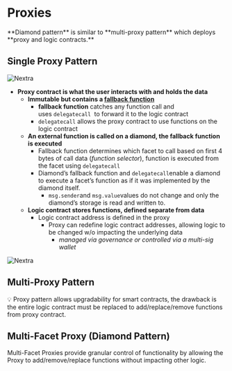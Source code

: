 # Proxies
<aside>
**Diamond pattern** is similar to **multi-proxy pattern** which deploys **proxy and logic contracts.**
</aside>

## Single Proxy Pattern
![Nextra](../public/proxy1.png)

- **Proxy contract is what the user interacts with and holds the data**
    - **Immutable but contains a [fallback function](https://docs.soliditylang.org/en/v0.8.9/contracts.html#fallback-function)**
        - **fallback function** catches any function call and uses `delegatecall`
         to forward it to the logic contract
        - `delegatecall` allows the proxy contract to use functions on the logic contract
    - **An external function is called on a diamond, the fallback function is executed**
        - Fallback function determines which facet to call based on first 4 bytes of call data (*function selector*), function is executed from the facet using `delegatecall`
        - Diamond’s fallback function and `delegatecall`enable a diamond to execute a facet’s function as if it was implemented by the diamond itself.
            - `msg.sender`and `msg.value`values do not change and only the diamond’s storage is read and written to.
    - **Logic contract stores functions, defined separate from data**
        - Logic contract address is defined in the proxy
            - Proxy can redefine logic contract addresses, allowing logic to be changed w/o impacting the underlying data
                - *managed via governance or controlled via a multi-sig wallet*

![Nextra](../public/proxy2.png)
## Multi-Proxy Pattern

<aside>
💡 Proxy pattern allows upgradability for smart contracts, the drawback is the entire logic contract must be replaced to add/replace/remove functions from proxy contract.

</aside>

## Multi-Facet Proxy (Diamond Pattern)

Multi-Facet Proxies provide granular control of functionality by allowing the Proxy to add/remove/replace functions without impacting other logic.
